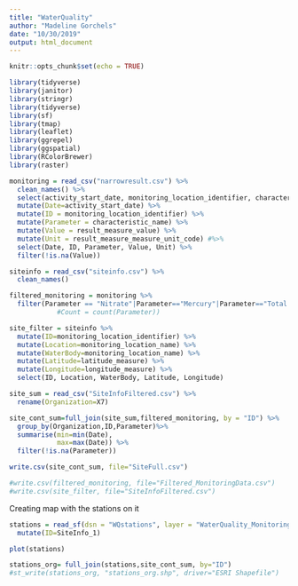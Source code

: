 ```yaml
---
title: "WaterQuality"
author: "Madeline Gorchels"
date: "10/30/2019"
output: html_document
---
```


```r
knitr::opts_chunk$set(echo = TRUE)
```


```r
library(tidyverse)
library(janitor)
library(stringr)
library(tidyverse)
library(sf)
library(tmap)
library(leaflet)
library(ggrepel)
library(ggspatial)
library(RColorBrewer)
library(raster)
```

```r
monitoring = read_csv("narrowresult.csv") %>% 
  clean_names() %>% 
  select(activity_start_date, monitoring_location_identifier, characteristic_name, result_measure_value, result_measure_measure_unit_code) %>% 
  mutate(Date=activity_start_date) %>% 
  mutate(ID = monitoring_location_identifier) %>% 
  mutate(Parameter = characteristic_name) %>% 
  mutate(Value = result_measure_value) %>% 
  mutate(Unit = result_measure_measure_unit_code) #%>% 
  select(Date, ID, Parameter, Value, Unit) %>% 
  filter(!is.na(Value))

siteinfo = read_csv("siteinfo.csv") %>% 
  clean_names()
```

```r
filtered_monitoring = monitoring %>% 
  filter(Parameter == "Nitrate"|Parameter=="Mercury"|Parameter=="Total dissolved solids"|Parameter=="Soduim"|Parameter== "Ammonia")
            #Count = count(Parameter))

site_filter = siteinfo %>% 
  mutate(ID=monitoring_location_identifier) %>% 
  mutate(Location=monitoring_location_name) %>% 
  mutate(WaterBody=monitoring_location_name) %>% 
  mutate(Latitude=latitude_measure) %>% 
  mutate(Longitude=longitude_measure) %>% 
  select(ID, Location, WaterBody, Latitude, Longitude)

site_sum = read_csv("SiteInfoFiltered.csv") %>% 
  rename(Organization=X7)

site_cont_sum=full_join(site_sum,filtered_monitoring, by = "ID") %>% 
  group_by(Organization,ID,Parameter)%>% 
  summarise(min=min(Date),
            max=max(Date)) %>% 
  filter(!is.na(Parameter))

write.csv(site_cont_sum, file="SiteFull.csv")
```

```r
#write.csv(filtered_monitoring, file="Filtered_MonitoringData.csv")
#write.csv(site_filter, file="SiteInfoFiltered.csv")
```

Creating map with the stations on it 

```r
stations = read_sf(dsn = "WQstations", layer = "WaterQuality_MonitoringSites") %>% 
  mutate(ID=SiteInfo_1)
```

```r
plot(stations)

stations_org= full_join(stations,site_cont_sum, by="ID")
#st_write(stations_org, "stations_org.shp", driver="ESRI Shapefile") 
```

